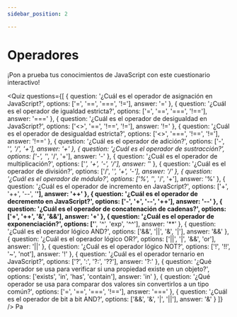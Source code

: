 ```yaml
---
sidebar_position: 2

---
```




# Operadores

¡Pon a prueba tus conocimientos de JavaScript con este cuestionario interactivo!


<Quiz questions={[
  {
    question: '¿Cuál es el operador de asignación en JavaScript?',
    options: ['=', '==', '===', '!='],
    answer: '='
  },
  {
    question: '¿Cuál es el operador de igualdad estricta?',
    options: ['=', '==', '===', '!=='],
    answer: '==='
  },
  {
    question: '¿Cuál es el operador de desigualdad en JavaScript?',
    options: ['<>', '==', '!==', '!='],
    answer: '!='
  },
  {
    question: '¿Cuál es el operador de desigualdad estricta?',
    options: ['<>', '===', '!==', '!='],
    answer: '!=='
  },
  {
    question: '¿Cuál es el operador de adición?',
    options: ['-', '*', '/', '+'],
    answer: '+'
  },
  {
    question: '¿Cuál es el operador de sustracción?',
    options: ['-', '*', '/', '+'],
    answer: '-'
  },
  {
    question: '¿Cuál es el operador de multiplicación?',
    options: ['*', '+', '-', '/'],
    answer: '*'
  },
  {
    question: '¿Cuál es el operador de división?',
    options: ['/', '*', '+', '-'],
    answer: '/'
  },
  {
    question: '¿Cuál es el operador de módulo?',
    options: ['%', '*', '/', '+'],
    answer: '%'
  },
  {
    question: '¿Cuál es el operador de incremento en JavaScript?',
    options: ['+', '++', '--', '**'],
    answer: '++'
  },
  {
    question: '¿Cuál es el operador de decremento en JavaScript?',
    options: ['-', '+', '--', '++'],
    answer: '--'
  },
  {
    question: '¿Cuál es el operador de concatenación de cadenas?',
    options: ['+', '++', '&', '&&'],
    answer: '+'
  },
  {
    question: '¿Cuál es el operador de exponenciación?',
    options: ['**', '^', 'exp', '^^'],
    answer: '**'
  },
  {
    question: '¿Cuál es el operador lógico AND?',
    options: ['&&', '||', '&', '|'],
    answer: '&&'
  },
  {
    question: '¿Cuál es el operador lógico OR?',
    options: ['||', '|', '&&', 'or'],
    answer: '||'
  },
  {
    question: '¿Cuál es el operador lógico NOT?',
    options: ['!', '!!', '~', 'not'],
    answer: '!'
  },
  {
    question: '¿Cuál es el operador ternario en JavaScript?',
    options: ['?', ':', '?:', '??'],
    answer: '?:'
  },
  {
    question: '¿Qué operador se usa para verificar si una propiedad existe en un objeto?',
    options: ['exists', 'in', 'has', 'contain'],
    answer: 'in'
  },
  {
    question: '¿Qué operador se usa para comparar dos valores sin convertirlos a un tipo común?',
    options: ['=', '==', '===', '!=='],
    answer: '==='
  },
  {
    question: '¿Cuál es el operador de bit a bit AND?',
    options: ['&&', '&', '|', '||'],
    answer: '&'
  }
]} />
Pa